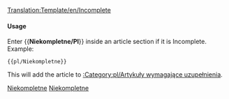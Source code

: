 <noinclude>[[Translation:Template/en/Incomplete]]</noinclude><noinclude></noinclude>{{en/Ambox| type  = content
| image = en/UnderConstructionOrange.png
| text  = <strong>Niekompletne</strong><br>Przepraszamy strona jest niekompletna.Jest w trakcie budowy.
}}<includeonly>{{{1|[[Category:pl/Artykuły wymagające uzupełnienia]]}}}</includeonly><noinclude>

====Usage====
Enter <nowiki>{{</nowiki>'''Niekompletne/Pl'''<nowiki>}}</nowiki> inside an article section if it is Incomplete. Example:
<pre>{{pl/Niekompletne}}</pre>
This will add the article to [[:Category:pl/Artykuły wymagające uzupełnienia]].

[[Category:pl/Szablony|Niekompletne]][[Category:pl/W polach komunikatu|Niekompletne]]</noinclude>